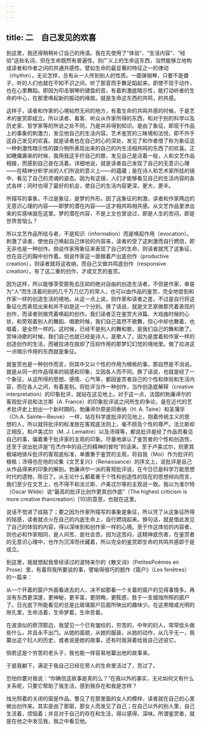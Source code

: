 ```yaml
---
---
---
```

title: 二　自己发见的欢喜
---



到这里，我还得稍稍补订自己的用语。我在先使用了“体验”、“生活内容”、“经验”这些名词，但在生命既然有普遍性，则广义上的生命这东西，当然能够立地构成读者和作者之间的共通共感性。譬如生命的最显著的特征之一的律动（rhythm），无论怎样，总有从一人传到别人的性质。一面弹钢琴，只要不是聋子，听的人们也就在不知不识之间，听了那音而手舞足蹈起来。即使不现于动作，也在心里舞蹈。即因为叩击钢琴的键盘的音，有着刺激底暗示性，能打动听者的生命的中心，在那里唤起新的振动的缘故。就是生命这东西的共鸣，的共感。

这样子，读者和作家的心境帖然无间的地方，有着生命的共鸣共感的时候，于是艺术的鉴赏即成立。所以读者、看客、听众从作家所得的东西，和对于别的科学以及历史家、哲学家等的所说之处不同，乃是并非得到知识。是由了象征，即现于作品上的事象的刺激力，发见他自己的生活内容。艺术鉴赏的三昧境和法悦，即不外乎这自己发见的欢喜。就是读者也在自己的心的深处，发见了和作者借了称为象征这一种刺激性暗示性的媒介物所表现出来的自己的内生活相共鸣的东西了的欢喜。正如睡魔袭来的时候，我用我这手拧自己的膝，发见自己是活着一般，人和文艺作品相接，而感到自己是在活着。详细地说，就是读者自己发现了自己的无意识心理——在精神分析学派的人们所说的意义上——的蕴藏；是在诗人和艺术家所挂的镜中，看见了自己的灵魂的姿态。因为有这镜，人们才能够看见自己的生活内容的各式各样；同时也得了最好的机会，使自己的生活内容更深，更大，更丰。

所描写的事象，不过是象征，是梦的外形。因了这象征的刺激，读者和作家两边的无意识心理的内容——即梦的潜在内容——这才相共鸣相共感。从文艺作品里渗出来的实感味就在这里。梦的潜在内容，不是上文也曾说过，即是人生的苦闷，即是世界苦恼么？

所以文艺作品所给与者，不是知识（information）而是唤起作用（evocation）。刺激了读者，使他自己唤起自己体验的内容来，读者的受了这刺激而自行燃烧，即无非也是一种创作。倘说作家用象征来表现了自己的生命，则读者就凭了这象征，也在自己的胸中创作着。倘说作家这一面做着产出底创作（productive creation），则读者就将这收纳，而自己又做共鸣底创作（responsive creation）。有了这二重的创作，才成文艺的鉴赏。

因为这样，所以能够享受那免去压抑的绝对自由的创造生活者，不但是作家，单是为“人”而生活着的别的几千万几亿万的常人，也可以由作品的鉴赏，完全地尝到和作家一样的创造生活的境地。从这一点上说，则作家和读者之差，不过是自行将这象征化而表现出来和并不如是这一个分别。换了话说，就是文艺家做那凭着表现的创作，而读者则做凭着唤起的创作。我们读者正在鉴赏大诗篇、大戏曲时候的心状，和旁观着别人的舞蹈、唱歌时候，我们自己虽然不歌舞，但心中却也舞着，也唱着，是全然一样的。这时候，已经不是别人的舞和歌，是我们自己的舞和歌了。赏味诗歌的时候，我们自己也就已经是诗人，是歌人了。因为是度着和作家一样的创造创作的生活，而被拉进在脱却了压抑作用的那梦幻幻觉的境地里。做了拉进这一点暗示作用的东西就是象征。

就鉴赏也是一种创作而言，则其中又以个性的作用为根柢的事，那自然是不消说。就是从同一的作品得来的铭感和印象，又因各人而不同。换了话说，也就是经了一个象征，从这所得的思想、感情、心气等，都因鉴赏者自己的个性和体验和生活内容，而在各人之间，有着差别。将批评当作一种创作，当作创造底解释（creative interpretation）的印象批评，就站在这见地上。对于这一点，法国的勃廉谛尔的客观批评说和法兰斯（A. France）的印象批评说之间所生的争论，是在近代的艺术批评史上划出一个新时期的。勃廉谛尔原是同泰纳（H. A. Taine）和圣蒲孚（Ch.A. Sainte—Beuve） 一样，站在科学底批评的见地上，抱着传统主义的思想的人，所以就将批评的标准放在客观底法则上，毫不顾及个性的尊严。法兰斯却正相反，和卢美忒尔（M. J. Lemaitre）以及沛得等，都说批评是经了作品而看见自己的事，偏着重于批评家的主观的印象。尽量地承认了鉴赏者的个性和创造性，还至于说出批评是“在杰作中的自己的精神的冒险”的话来。至于卢美忒尔，则更其极端地排斥批评的客观底标准，单置重于鉴赏的主观，将自我（Moi）作为批评的根柢；沛得也在他的论集《文艺复兴》（Renaissance）的序文上，说批评是自己从作品得来的印象的解剖。勃廉谛尔一派的客观批评说，在今日已是科学万能思想时代的遗物，陈旧了。从无论什么都着重于个性和创造性的现在的思想倾向而言，我们至少在文艺上，也不得不和法兰斯、卢美忒尔等的主观说一致。我以为淮尔特（Oscar Wilde）说“最高的批评比创作更其创作底”（The highest criticism is more creative thancreation）[10]的意思，也就在这里。

说话不觉进了歧路了；要之因为作家所描写的事象是象征，所以凭了从这象征所得的铭感，读者就点火在自己的内底生命上，自行燃烧起来。换句话，就是借此发见了自己的体验的内容，得以深味到和创作家一样的心境。至于作这体验的内容者，则也必和作家相同，是人间苦，是社会苦。因为这苦闷，这精神底伤害，在鉴赏者的无意识心理中，也作为沉滓而伏藏着，所以完全的鉴赏即生命的共鸣共感即于是成立。

到这里，我就想起我曾经读过的波特来尔的《散文诗》（PetitesPoémes en Prose）里，有着将我所要说的事，譬喻得很巧的题作《窗户》（Les fenêtres）的一篇来：

从一个开着的窗户外面看进去的人，决不如那看一个关着的窗户的见得事情多。再没有东西更深邃，更神秘，更丰富，更阴晦，更眩惑，胜于一支蜡烛所照的窗户了。日光底下所能看见的总是比玻璃窗户后面所映出的趣味少。在这黑暗或光明的隙孔里，生命活着，生命梦着，生命苦着。

在波浪似的房顶那边，我望见一个已有皱纹的，穷苦的，中年的妇人，常常低头做些什么，并且永不出门。从她的面貌，从她的服装，从她的动作，从几乎无一，我纂出这个妇人的历史，或者说是她的故事，还有时我哭着给我自己述说它。

倘若这是个穷苦的老头子，我也能一样容易地纂出他的故事来。

于是我躺下，满足于我自己已经在旁人的生命里活过了，苦过了。

恐怕你要对我说：“你确信这故事是真的么？”在我以外的事实，无论如何又有什么关系呢，只要它帮助了我生活，感到我存在和我是怎样？

烛光照着的关闭的窗是作品。瞥见了在那里面的女人的模样，读者就在自己的心里做出创作来。其实是由了那窗，那女人而发见了自己；在自己以外的别人里，自己生活着，烦恼着；并且对于自己的存在和生活，得以感得，深味。所谓鉴赏者，就是在他之中发见我，我之中看见他。